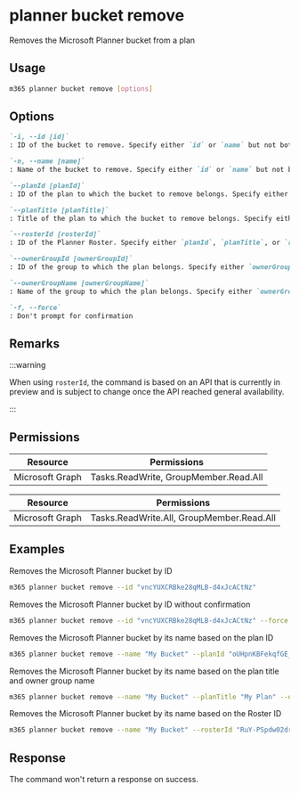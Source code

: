 
# planner bucket remove

Removes the Microsoft Planner bucket from a plan

## Usage

```sh
m365 planner bucket remove [options]
```

## Options

```md definition-list
`-i, --id [id]`
: ID of the bucket to remove. Specify either `id` or `name` but not both.

`-n, --name [name]`
: Name of the bucket to remove. Specify either `id` or `name` but not both.

`--planId [planId]`
: ID of the plan to which the bucket to remove belongs. Specify either `planId`, `planTitle`, or `rosterId` but not multiple when using `name`.

`--planTitle [planTitle]`
: Title of the plan to which the bucket to remove belongs. Specify either `planId`, `planTitle`, or `rosterId` but not multiple when using `name`.

`--rosterId [rosterId]`
: ID of the Planner Roster. Specify either `planId`, `planTitle`, or `rosterId` but not multiple when using `name`.

`--ownerGroupId [ownerGroupId]`
: ID of the group to which the plan belongs. Specify either `ownerGroupId` or `ownerGroupName` when using `planTitle`.

`--ownerGroupName [ownerGroupName]`
: Name of the group to which the plan belongs. Specify either `ownerGroupId` or `ownerGroupName` when using `planTitle`.

`-f, --force`
: Don't prompt for confirmation
```

<Global />

## Remarks

:::warning

When using `rosterId`, the command is based on an API that is currently in preview and is subject to change once the API reached general availability.

:::

## Permissions

<Tabs>
  <TabItem value="Delegated">

  | Resource        | Permissions                           |
  |-----------------|---------------------------------------|
  | Microsoft Graph | Tasks.ReadWrite, GroupMember.Read.All |

  </TabItem>
  <TabItem value="Application">

  | Resource        | Permissions                               |
  |-----------------|-------------------------------------------|
  | Microsoft Graph | Tasks.ReadWrite.All, GroupMember.Read.All |

  </TabItem>
</Tabs>

## Examples

Removes the Microsoft Planner bucket by ID

```sh
m365 planner bucket remove --id "vncYUXCRBke28qMLB-d4xJcACtNz"
```

Removes the Microsoft Planner bucket by ID without confirmation

```sh
m365 planner bucket remove --id "vncYUXCRBke28qMLB-d4xJcACtNz" --force
```

Removes the Microsoft Planner bucket by its name based on the plan ID

```sh
m365 planner bucket remove --name "My Bucket" --planId "oUHpnKBFekqfGE_PS6GGUZcAFY7b"
```

Removes the Microsoft Planner bucket by its name based on the plan title and owner group name

```sh
m365 planner bucket remove --name "My Bucket" --planTitle "My Plan" --ownerGroupName "My Group"
```

Removes the Microsoft Planner bucket by its name based on the Roster ID

```sh
m365 planner bucket remove --name "My Bucket" --rosterId "RuY-PSpdw02drevnYDTCJpgAEfoI"
```

## Response

The command won't return a response on success.
